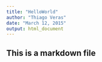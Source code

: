 ```yaml
---
title: "HelloWorld"
author: "Thiago Veras"
date: "March 12, 2015"
output: html_document
---
```


## This is a markdown file